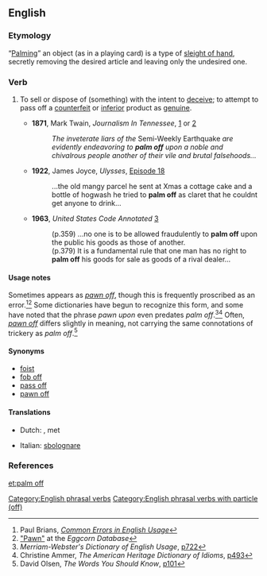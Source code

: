 ==English==

===Etymology===
“[[palm|Palming]]” an object (as in a playing card) is a type of [[sleight of hand]], secretly removing the desired article and leaving only the undesired one.

===Verb===
{{en-verb|inf=[[palm]] [[off]]|palms off|palming off|palmed off|palmed off}}

# {{idiomatic}} To sell or dispose of (something) with the intent to [[deceive]]; to attempt to pass off a [[counterfeit]] or [[inferior]] product as [[genuine]].
#* '''1871''', Mark Twain, ''Journalism In Tennessee'', [http://books.google.com/books?id=DUqQEYA8lBoC&pg=PA39&dq=%22palm+off%22&sig=tg16Xby_bL22MnYLpCvU8McRHew] or [http://www.readbookonline.net/readOnLine/1562/]
#*: ''The inveterate liars of the'' Semi-Weekly Earthquake ''are evidently endeavoring to '''palm off''' upon a noble and chivalrous people another of their vile and brutal falsehoods...''
#* '''1922''', James Joyce, ''Ulysses'', [http://books.google.com/books?id=mBNjq2PSbgAC&pg=PA1219&dq=%22palm+off+as+claret%22&as_brr=1&sig=U37w5Kk9jvD3so7AKNOx4HXCnHE Episode 18]
#*: ...the old mangy parcel he sent at Xmas a cottage cake and a bottle of hogwash he tried to '''palm off''' as claret that he couldnt get anyone to drink...
#* '''1963''', ''United States Code Annotated'' [http://books.google.com/books?id=xzI2AAAAIAAJ&q=%22palm+off%22&dq=%22palm+off%22&pgis=1]
#*: (p.359)  ...no one is to be allowed fraudulently to '''palm off''' upon the public his goods as those of another.
#*: (p.379)  It is a fundamental rule that one man has no right to '''palm off''' his goods for sale as goods of a rival dealer...

====Usage notes====
Sometimes appears as ''[[pawn off]]'', though this is frequently proscribed as an error.<ref>Paul Brians, ''[http://wsu.edu/~brians/errors/pawnoff.html Common Errors in English Usage]''</ref><ref>[http://eggcorns.lascribe.net/english/931/pawn/ "Pawn"] at the ''Eggcorn Database''</ref>  Some dictionaries have begun to recognize this form, and some have noted that the phrase ''pawn upon'' even predates ''palm off''.<ref>''Merriam-Webster's Dictionary of English Usage'', [http://books.google.com/books?id=2yJusP0vrdgC&pg=RA3-PA722&dq=%22palm+off%22&as_brr=1&sig=lRCrWuprjXBwVoWwWHZplJBUNsQ p722]</ref><ref>Christine Ammer, ''The American Heritage Dictionary of Idioms'', [http://books.google.com/books?id=9re1vfFh04sC&pg=PA493&dq=%22pawn+off%22&sig=3-LluhSLLb7gN4UYiewFsvtLVAo p493]</ref> Often, ''[[pawn off]]'' differs slightly in meaning, not carrying the same connotations of trickery as ''palm off''.<ref>David Olsen, ''The Words You Should Know'', [http://books.google.com/books?id=3rNvDQEqOz4C&pg=PA101&dq=%22pawn+off%22+usage&sig=g-kwWuvVI17vH_E4q9XSiZNStWA p101]</ref>

====Synonyms====
* [[foist]]
* [[fob off]]
* [[pass off]]
* [[pawn off]]

====Translations====
{{trans-top|to sell or dispose of something with the intent to deceive}}
* Dutch: {{t+|nl|opdringen}}, {{t-|nl|opzadelen}} met
{{trans-mid}}
* Italian: [[sbolognare]] <!-- http://books.google.com/books?id=98RO87ErKQQC&pg=PA352&dq=%22palm+off%22&sig=iSOuJJQc6AOZPyUKfpmLK5GQvgQ -->
{{trans-bottom}}

===References===
<references/>

[[Category:English phrasal verbs]]
[[Category:English phrasal verbs with particle (off)]]

[[et:palm off]]